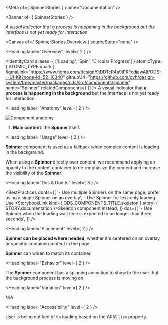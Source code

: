 
<Meta of={ SpinnerStories } name="Documentation" />

<Banner of={ SpinnerStories } />

_A visual indicator that a process is happening in the background but the interface is not yet ready for interaction._

<Canvas of={ SpinnerStories.Overview } sourceState="none" />

<Heading label="Overview" level={ 2 } />

<IdentityCard aliases={ ['Loading', 'Spin', 'Circular Progress'] }
              atomicType={ ATOMIC_TYPE.quark }
              figmaLink="https://www.figma.com/design/9jDDTcR4a9jPRFcdjawAlf/ODS---UI-Kit?node-id=52-10340"
              githubUrl="https://github.com/ovh/design-system/tree/master/packages/ods/src/components/spinner"
              name="Spinner"
              relatedComponents={ [] }>
  A visual indicator that **a process is happening in the background** but the interface is not yet ready for
  interaction.
</IdentityCard>

<Heading label="Anatomy" level={ 2 } />

![Component anatomy](components/spinner/anatomy.png "Component anatomy")

1. **Main content**: the **Spinner** itself.

<Heading label="Usage" level={ 2 } />

**Spinner** component is used as a fallback when complex content is loading in the background.

When using a **Spinner** directly over content, we recommend applying an opacity to the content container to de-emphasize the content and increase the visibility of the **Spinner**.

<Heading label="Dos & Don'ts" level={ 3 } />

<BestPractices
  donts={[
    '- Use multiple Spinners on the same page, prefer using a single Spinner on an overlay',
    <span>- Use Spinner for text-only loading. Use <StorybookLink kind={ ODS_COMPONENTS_TITLE.skeleton } story={ STORY.documentation }>Skeleton</StorybookLink> component instead</span>,
  ]}
  dos={[
    '- Use Spinner when the loading wait time is expected to be longer than three seconds',
  ]}
/>

<Heading label="Placement" level={ 2 } />

**Spinner can be placed where needed**, whether it's centered on an overlay or specific container/content in the page.

**Spinner** can widen to match its container.

<Heading label="Behavior" level={ 2 } />

The **Spinner** component has a spinning animation to show to the user that the background process is moving on.

<Heading label="Variation" level={ 2 } />

N/A

<Heading label="Accessibility" level={ 2 } />

User is being notified of its loading based on the ARIA `live` property.
